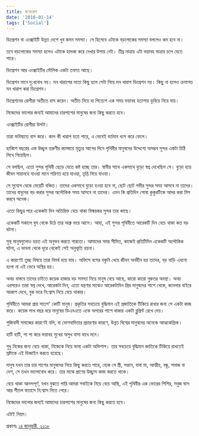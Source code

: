 ```yaml
---
title: মনোরোগ
date: '2018-01-14'
tags: ['Social']
---
```


ডিপ্রেশন বা এংক্সাইটি উন্নত দেশে খুব কমন সমস্যা। সে হিসেবে এটাকে বড়লোকের সমস্যা বললেও কম হবে না।

 

তবে বড়লোকের সমস্যা হলেও এটাকে হালকা করে দেখার উপায় নেই। তীব্র মাত্রায় এটা ভয়াবহ মাত্রায় চলে যেতে পারে।

 

ডিপ্রেশন আর এংক্সাইটির মৌলিক একটা তফাত আছে।

 

ডিপ্রেশন মানে দু:খবোধ নয়। মন খারাপের মতো কিছু হলে সেটা নিয়ে মন খারাপ ডিপ্রেশন নয়। কিছু না হলেও ক্রমাগত মন খারাপ করা ডিপ্রেশন।

 

ডিপ্রেশনের রোগীরা অতীতে বাস করেন। অতীত নিয়ে হা পিত্যেশ এক সময় ভয়াবহ হতাশায় ডুবিয়ে নিয়ে যায়।

নিজেদের ভালোর জন্যই আমাদের চারপাশের মানুষের জন্য কিছু করতে হবে।

 

এংক্সাইটির রোগীরা উলটা।

 

তারা ভবিষ্যতে বাস করে। কাল কী খারাপ হতে পারে, এ ভেবেই বর্তমান ধংস করে ফেলে।

 

ছাব্বিশ বছরের এক উচ্ছ্বল তরুণীর ক্যান্সারে মৃত্যুর আগের দিনে পৃথিবীর মানুষদের উদ্দেশ্যে অসম্ভব সুন্দর একটা চিঠি লিখে গিয়েছিল।

 

সে বলছিল, এতো সুন্দর পৃথিবী ছেড়ে যেতে কষ্ট হচ্ছে তার। স্বামীর সাথে একসাথে বুড়ো স্বপ্ন দেখেছিল সে। বুড়ো হয়ে জীবন সায়ানহে যাওয়া মানে পরিণত হয়ে যাওয়া, তৃপ্তি নিয়ে যাওয়া।

 

সে সুযোগ থেকে মেয়েটি বঞ্চিত। তাদের একসাথে বুড়ো হওয়া হবে না, ছোট ছোট গভীর সুন্দর সময় আসবে না তাদের। তাদের বাবুদের বড় করার সুন্দর অলৌকিক সময় আসবে না তাদের। এমন কি প্রতিদিন পোষা কুকুরটিকে আদর করা মিস করবে অনেক।

 

এতো কিছুর পরে একেকটা দিন অতিরিক্ত বেচে থাকা বিস্ময়কর সুন্দর তার কাছে।

 

একেকটি সকালে ঘুম থেকে উঠে তার অশ্রু ভরে আসে। আহা, এই সুন্দর পৃথিবীতে আরেকটি দিন বেচে থাকা কত বড় ঘটনা।

 

সুস্থ মানুষগুলোও হয়ত এই অনুভব করতে পারতো। আমাদের সময় সীমিত, কাজেই প্রতিটিদিন একেকটি অলৌকিক ঘটনা, এ ভাবনা থেকে দূরে থেকেই সেই অনুভূতি হয়না।

 

এ কারণেই তুচ্ছ বিষয়ে তারা বিমর্ষ হয়ে যায়। অফিসে বসের বকুনি খেয়ে জীবন অর্থহীন হয় তাদের, বড় বাড়ি এখনো হলো না এই ভেবে অস্থির হয়।

 

অথচ বাস্তবে তাদের চাইতে কয়েক হাজার বড় সমস্যা নিয়ে মানুষ বেচে আছে, কারো কারো গুরুতর অবস্থা। অথচ এরপরেও তারা স্বপ্ন দেখে, আরেকটা দিন, এতো যন্ত্রণার মাঝেও আরেকটাদিন প্রিয় মানুষদের পাশে থেকে, জানলার বাইরে আকাশ দেখে, বুক ভরে নি:শ্বাস নিয়ে বেচে থাকার।

 

পৃথিবীতে আমরা প্রায় সাতশ' কোটি মানুষ। প্রকৃতির সবচেয়ে বুদ্ধিমান এই প্রজাতিকে টিকিয়ে রাখার জন্য সে একটা কাজ করে। কয়েক লাখ বছর ধরে মানুষের ডিএনএতে একে অপরের পাশে থাকার একটা ব্লুপ্রিন্ট রেখে দেয়।

 

পুজিবাদী সমাজের কারণেই বলি, বা ভোগবাদিতার প্রচারণার কারণে, উন্নত বিশ্বের মানুষদের অনেকে আত্মকেন্দ্রিক।

 

হাটি হাটি, পা পা করে ভয়াবহ সুখের অসুখ বাসা বাধে মনে।

 

শুধু নিজের জন্য বেচে থাকা, নিজেকে নিয়ে ভাবা একটা অভিশাপ। তার সবচেয়ে বুদ্ধিমান জাতিকে টিকিয়ে রাখতেই স্রষ্টাকে এই ডিজাইন করতে হয়েছে।

 

মানুষ যখন তার চার পাশের মানুষদের নিয়ে কিছু করতে পারে, হোক সে স্ত্রী, সন্তান, বাবা মা, আত্মীয়, বন্ধু, সমাজ বা দেশ, সে তখন ভালোবোধ করে। তার মাঝে প্রাণের উচ্ছ্বাস কাজ করতে থাকে।

 

বেচে থাকা আনন্দপূর্ণ, যখন বুঝতে পারি আমরা সবাইকে নিয়ে বেচে আছি, এই পৃথিবীর এক ভোরের শিশির, সবুজ ঘাস আর শীতল বাতাসে নি:শ্বাস নিতে পেরে।

 

নিজেদের ভালোর জন্যই আমাদের চারপাশের মানুষের জন্য কিছু করতে হবে।

 

এটাই নিয়ম।

 

প্রকাশঃ [১৪ জানুয়ারী, ২০১৮](https://www.facebook.com/ashraful.alam/posts/10154954948330583) 